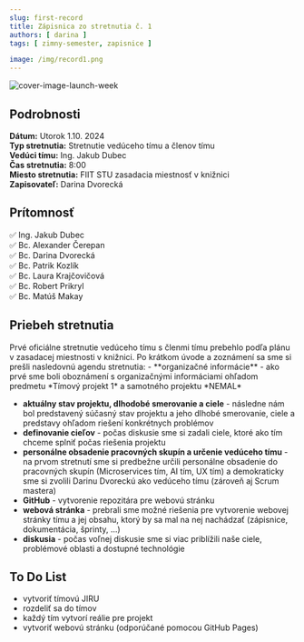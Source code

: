 ```yaml
---
slug: first-record
title: Zápisnica zo stretnutia č. 1
authors: [ darina ]
tags: [ zimny-semester, zapisnice ]

image: /img/record1.png
---
```

![cover-image-launch-week](/img/record1.png)

<!-- ❌✅ -->
<!-- truncate -->

## Podrobnosti

**Dátum:** Utorok 1.10. 2024  
**Typ stretnutia:** Stretnutie vedúceho tímu a členov tímu  
**Vedúci tímu:** Ing. Jakub Dubec  
**Čas stretnutia:** 8:00  
**Miesto stretnutia:** FIIT STU zasadacia miestnosť v knižnici   
**Zapisovateľ:** Darina Dvorecká


## Prítomnosť

 ✅ Ing. Jakub Dubec  
 ✅ Bc. Alexander Čerepan  
 ✅ Bc. Darina Dvorecká  
 ✅ Bc. Patrik Kozlík  
 ✅ Bc. Laura Krajčovičová  
 ✅ Bc. Robert Prikryl  
 ✅ Bc. Matúš Makay

## Priebeh stretnutia
<div style={{ textAlign: 'justify' }}>
Prvé oficiálne stretnutie vedúceho tímu s členmi tímu prebehlo podľa plánu v zasadacej miestnosti v knižnici.
Po krátkom úvode a zoznámení sa sme si prešli nasledovnú agendu stretnutia:
- **organizačné informácie** - ako prvé sme boli oboznámení s organizačnými informáciami ohľadom predmetu *Tímový projekt 1* a samotného projektu *NEMAL*

- **aktuálny stav projektu, dlhodobé smerovanie a ciele** - následne nám bol predstavený súčasný stav projektu a jeho dlhobé smerovanie, ciele a predstavy ohľadom riešení konkrétnych problémov
- **definovanie cieľov** - počas diskusie sme si zadali ciele, ktoré ako tím chceme splniť počas riešenia projektu
- **personálne obsadenie pracovných skupín a určenie vedúceho tímu** - na prvom stretnutí sme si predbežne určili personálne obsadenie do 
pracovných skupín (Microservices tím, AI tím, UX tím) a demokraticky sme si zvolili Darinu Dvoreckú ako vedúceho tímu (zároveň aj Scrum mastera)
- **GitHub** - vytvorenie repozitára pre webovú stránku
- **webová stránka** - prebrali sme možné riešenia pre vytvorenie webovej stránky tímu a jej obsahu, ktorý by sa mal na nej nachádzať (zápisnice, dokumentácia, šprinty, ...)
- **diskusia** - počas voľnej diskusie sme si viac priblížili naše ciele, problémové oblasti a dostupné technológie
</div>

## To Do List

- vytvoriť tímovú JIRU
- rozdeliť sa do tímov
- každý tím vytvorí reálie pre projekt
- vytvoriť webovú stránku (odporúčané pomocou GitHub Pages)
